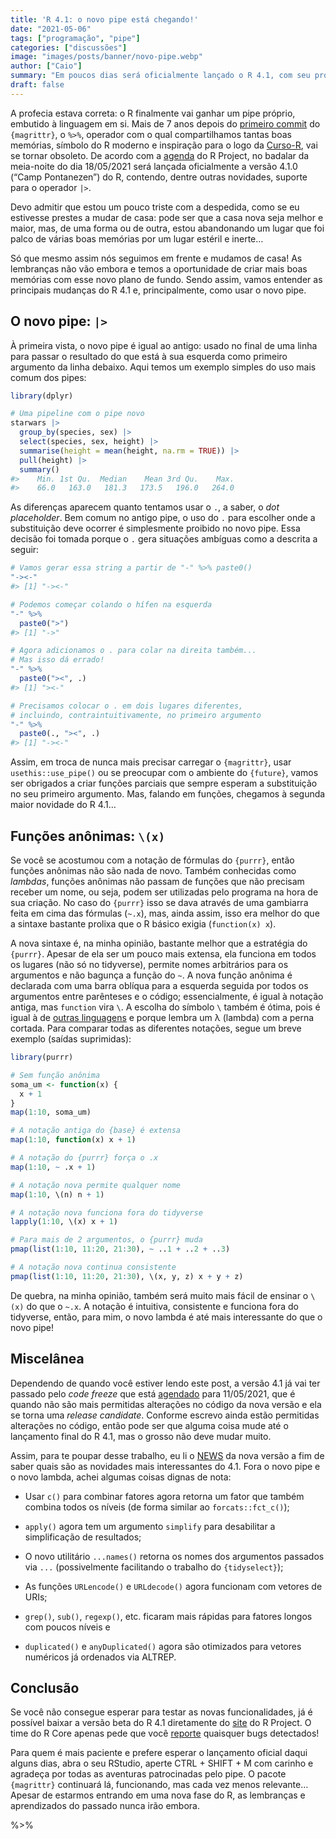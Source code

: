 ```yaml
---
title: 'R 4.1: o novo pipe está chegando!'
date: "2021-05-06"
tags: ["programação", "pipe"]
categories: ["discussões"]
image: "images/posts/banner/novo-pipe.webp"
author: ["Caio"]
summary: "Em poucos dias será oficialmente lançado o R 4.1, com seu próprio pipe embutido! Neste post falamos sobre o pipe e outras novidades que chegarão ao R em 18/05/2021."
draft: false
---
```


A profecia estava correta: o R finalmente vai ganhar um pipe próprio, embutido
à linguagem em si. Mais de 7 anos depois do
[primeiro commit](https://github.com/tidyverse/magrittr/commit/6f79e6dbf81a1a480c3b41c24b0dc40777981338)
do `{magrittr}`, o `%>%`, operador com o qual compartilhamos tantas boas
memórias, símbolo do R moderno e inspiração para o logo da
[Curso-R](https://curso-r.com/), vai se tornar obsoleto. De acordo com a
[agenda](https://developer.r-project.org/) do R Project, no badalar da
meia-noite do dia 18/05/2021 será lançada oficialmente a versão 4.1.0 ("Camp
Pontanezen") do R, contendo, dentre outras novidades, suporte para o operador
`|>`.

Devo admitir que estou um pouco triste com a despedida, como se eu estivesse
prestes a mudar de casa: pode ser que a casa nova seja melhor e maior, mas, de
uma forma ou de outra, estou abandonando um lugar que foi palco de várias boas
memórias por um lugar estéril e inerte...

Só que mesmo assim nós seguimos em frente e mudamos de casa! As lembranças não
vão embora e temos a oportunidade de criar mais boas memórias com esse novo
plano de fundo. Sendo assim, vamos entender as principais mudanças do R 4.1 e,
principalmente, como usar o novo pipe.

## O novo pipe: `|>`

À primeira vista, o novo pipe é igual ao antigo: usado no final de uma linha
para passar o resultado do que está à sua esquerda como primeiro argumento da
linha debaixo. Aqui temos um exemplo simples do uso mais comum dos pipes:

```r
library(dplyr)

# Uma pipeline com o pipe novo
starwars |>
  group_by(species, sex) |>
  select(species, sex, height) |>
  summarise(height = mean(height, na.rm = TRUE)) |>
  pull(height) |>
  summary()
#>    Min. 1st Qu.  Median    Mean 3rd Qu.    Max. 
#>    66.0   163.0   181.3   173.5   196.0   264.0
```

As diferenças aparecem quanto tentamos usar o `.`, a saber, o _dot placeholder_.
Bem comum no antigo pipe, o uso do `.` para escolher onde a substituição deve
ocorrer é simplesmente proibido no novo pipe. Essa decisão foi tomada porque o
`.` gera situações ambíguas como a descrita a seguir:

```r
# Vamos gerar essa string a partir de "-" %>% paste0()
"-><-"
#> [1] "-><-"

# Podemos começar colando o hífen na esquerda
"-" %>%
  paste0(">")
#> [1] "->"

# Agora adicionamos o . para colar na direita também...
# Mas isso dá errado!
"-" %>%
  paste0("><", .)
#> [1] "><-"

# Precisamos colocar o . em dois lugares diferentes,
# incluindo, contraintuitivamente, no primeiro argumento
"-" %>%
  paste0(., "><", .)
#> [1] "-><-"
```

Assim, em troca de nunca mais precisar carregar o `{magrittr}`, usar
`usethis::use_pipe()` ou se preocupar com o ambiente do `{future}`, vamos ser
obrigados a criar funções parciais que sempre esperam a substituição no seu
primeiro argumento. Mas, falando em funções, chegamos à segunda maior novidade
do R 4.1...

## Funções anônimas: `\(x)`

Se você se acostumou com a notação de fórmulas do `{purrr}`, então funções
anônimas não são nada de novo. Também conhecidas como _lambdas_, funções
anônimas não passam de funções que não precisam receber um nome, ou seja, podem
ser utilizadas pelo programa na hora de sua criação. No caso do `{purrr}` isso
se dava através de uma gambiarra feita em cima das fórmulas (`~.x`), mas, ainda
assim, isso era melhor do que a sintaxe bastante prolixa que o R básico exigia
(`function(x) x`).

A nova sintaxe é, na minha opinião, bastante melhor que a estratégia do
`{purrr}`. Apesar de ela ser um pouco mais extensa, ela funciona em todos os
lugares (não só no tidyverse), permite nomes arbitrários para os argumentos e
não bagunça a função do `~`. A nova função anônima é declarada com uma barra
oblíqua para a esquerda seguida por todos os argumentos entre parênteses e o
código; essencialmente, é igual à notação antiga, mas `function` vira `\`. A
escolha do símbolo `\` também é ótima, pois é igual à de
[outras linguagens](https://wiki.haskell.org/Anonymous_function) e porque lembra
um λ (lambda) com a perna cortada. Para comparar todas as diferentes notações,
segue um breve exemplo (saídas suprimidas):

```r
library(purrr)

# Sem função anônima
soma_um <- function(x) {
  x + 1
}
map(1:10, soma_um)

# A notação antiga do {base} é extensa
map(1:10, function(x) x + 1)

# A notação do {purrr} força o .x
map(1:10, ~ .x + 1)

# A notação nova permite qualquer nome
map(1:10, \(n) n + 1)

# A notação nova funciona fora do tidyverse
lapply(1:10, \(x) x + 1)

# Para mais de 2 argumentos, o {purrr} muda
pmap(list(1:10, 11:20, 21:30), ~ ..1 + ..2 + ..3)

# A notação nova continua consistente
pmap(list(1:10, 11:20, 21:30), \(x, y, z) x + y + z)
```

De quebra, na minha opinião, também será muito mais fácil de ensinar o `\(x)` do
que o `~.x`. A notação é intuitiva, consistente e funciona fora do tidyverse,
então, para mim, o novo lambda é até mais interessante do que o novo pipe!

## Miscelânea

Dependendo de quando você estiver lendo este post, a versão 4.1 já vai ter
passado pelo _code freeze_ que está [agendado](https://developer.r-project.org/)
para 11/05/2021, que é quando não são mais permitidas alterações no código da
nova versão e ela se torna uma _release candidate_. Conforme escrevo ainda
estão permitidas alterações no código, então pode ser que alguma coisa mude até
o lançamento final do R 4.1, mas o grosso não deve mudar muito.

Assim, para te poupar desse trabalho, eu li o
[NEWS](https://stat.ethz.ch/R-manual/R-devel/doc/html/NEWS.html) da nova versão
a fim de saber quais são as novidades mais interessantes do 4.1. Fora o novo
pipe e o novo lambda, achei algumas coisas dignas de nota:

- Usar `c()` para combinar fatores agora retorna um fator que também combina
todos os níveis (de forma similar ao `forcats::fct_c()`);

- `apply()` agora tem um argumento `simplify` para desabilitar a simplificação
de resultados;

- O novo utilitário `...names()` retorna os nomes dos argumentos passados via
`...` (possivelmente facilitando o trabalho do `{tidyselect}`);

- As funções `URLencode()` e `URLdecode()` agora funcionam com vetores de URIs;

- `grep()`, `sub()`, `regexp()`, etc. ficaram mais rápidas para fatores longos
com poucos níveis e

- `duplicated()` e `anyDuplicated()` agora são otimizados para vetores numéricos
já ordenados via ALTREP.

## Conclusão

Se você não consegue esperar para testar as novas funcionalidades, já é possível
baixar a versão beta do R 4.1 diretamente do
[site](https://cran.r-project.org/src/base-prerelease/) do R Project. O time do
R Core apenas pede que você
[reporte](https://developer.r-project.org/Blog/public/2021/04/28/r-can-use-your-help-testing-r-before-release/)
quaisquer bugs detectados!

Para quem é mais paciente e prefere esperar o lançamento oficial daqui alguns
dias, abra o seu RStudio, aperte CTRL + SHIFT + M com carinho e agradeça por
todas as aventuras patrocinadas pelo pipe. O pacote `{magrittr}` continuará lá,
funcionando, mas cada vez menos relevante... Apesar de estarmos entrando em uma
nova fase do R, as lembranças e aprendizados do passado nunca irão embora.

%>%
